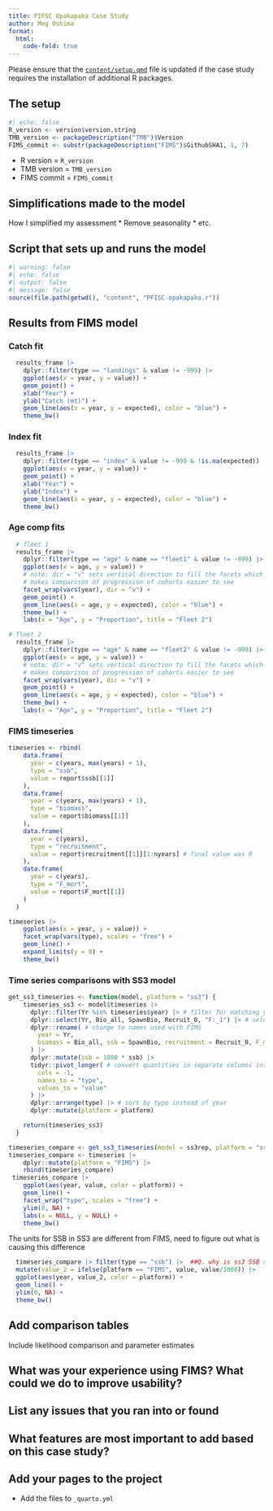 ```yaml
---
title: PIFSC Opakapaka Case Study
author: Meg Oshima
format:
  html:
    code-fold: true
---
```



Please ensure that the [`content/setup.qmd`](https://github.com/NOAA-FIMS/case-studies/blob/main/content/setup.qmd) file is updated if the case study requires the installation of additional R packages.

## The setup
```r
#| echo: false
R_version <- version$version.string
TMB_version <- packageDescription("TMB")$Version
FIMS_commit <- substr(packageDescription("FIMS")$GithubSHA1, 1, 7)
```

* R version = `R_version`
* TMB version = `TMB_version`
* FIMS commit = `FIMS_commit`

## Simplifications made to the model

How I simplified my assessment
* Remove seasonality
* etc.

## Script that sets up and runs the model

```r
#| warning: false
#| echo: false
#| output: false
#| message: false
source(file.path(getwd(), "content", "PFISC-opakapaka.r"))
```

## Results from FIMS model
### Catch fit
```r
  results_frame |>
    dplyr::filter(type == "landings" & value != -999) |>
    ggplot(aes(x = year, y = value)) +
    geom_point() +
    xlab("Year") +
    ylab("Catch (mt)") +
    geom_line(aes(x = year, y = expected), color = "blue") +
    theme_bw()
```

### Index fit
```r

  results_frame |>
    dplyr::filter(type == "index" & value != -999 & !is.na(expected)) |>
    ggplot(aes(x = year, y = value)) +
    geom_point() +
    xlab("Year") +
    ylab("Index") +
    geom_line(aes(x = year, y = expected), color = "blue") +
    theme_bw()
```
### Age comp fits

```r
  # fleet 1
  results_frame |>
    dplyr::filter(type == "age" & name == "fleet1" & value != -999) |>
    ggplot(aes(x = age, y = value)) +
    # note: dir = "v" sets vertical direction to fill the facets which
    # makes comparison of progression of cohorts easier to see
    facet_wrap(vars(year), dir = "v") +
    geom_point() +
    geom_line(aes(x = age, y = expected), color = "blue") +
    theme_bw() +
    labs(x = "Age", y = "Proportion", title = "Fleet 2")

# fleet 2
  results_frame |>
    dplyr::filter(type == "age" & name == "fleet2" & value != -999) |>
    ggplot(aes(x = age, y = value)) +
    # note: dir = "v" sets vertical direction to fill the facets which
    # makes comparison of progression of cohorts easier to see
    facet_wrap(vars(year), dir = "v") +
    geom_point() +
    geom_line(aes(x = age, y = expected), color = "blue") +
    theme_bw() +
    labs(x = "Age", y = "Proportion", title = "Fleet 2")

```

### FIMS timeseries
```r
timeseries <- rbind(
    data.frame(
      year = c(years, max(years) + 1),
      type = "ssb",
      value = report$ssb[[1]]
    ),
    data.frame(
      year = c(years, max(years) + 1),
      type = "biomass",
      value = report$biomass[[1]]
    ),
    data.frame(
      year = c(years),
      type = "recruitment",
      value = report$recruitment[[1]][1:nyears] # final value was 0
    ),
    data.frame(
      year = c(years),
      type = "F_mort",
      value = report$F_mort[[1]]
    )
  )

timeseries |>
    ggplot(aes(x = year, y = value)) +
    facet_wrap(vars(type), scales = "free") +
    geom_line() +
    expand_limits(y = 0) +
    theme_bw()

```

### Time series comparisons with SS3 model
```r
get_ss3_timeseries <- function(model, platform = "ss3") {
    timeseries_ss3 <- model$timeseries |>
      dplyr::filter(Yr %in% timeseries$year) |> # filter for matching years only (no forecast)
      dplyr::select(Yr, Bio_all, SpawnBio, Recruit_0, "F:_1") |> # select quants of interest
      dplyr::rename( # change to names used with FIMS
        year = Yr,
        biomass = Bio_all, ssb = SpawnBio, recruitment = Recruit_0, F_mort = "F:_1"
      ) |>
      dplyr::mutate(ssb = 1000 * ssb) |>
      tidyr::pivot_longer( # convert quantities in separate columns into a single value column
        cols = -1,
        names_to = "type",
        values_to = "value"
      ) |>
      dplyr::arrange(type) |> # sort by type instead of year
      dplyr::mutate(platform = platform)

    return(timeseries_ss3)
  }

timeseries_compare <- get_ss3_timeseries(model = ss3rep, platform = "ss3")
timeseries_compare <- timeseries |>
    dplyr::mutate(platform = "FIMS") |>
    rbind(timeseries_compare)
 timeseries_compare |>
    ggplot(aes(year, value, color = platform)) +
    geom_line() +
    facet_wrap("type", scales = "free") +
    ylim(0, NA) +
    labs(x = NULL, y = NULL) +
    theme_bw()
```

The units for SSB in SS3 are different from FIMS, need to figure out what is causing this difference
```r
  timeseries_compare |> filter(type == "ssb") |>  ##Q. why is ss3 SSB so much larger? something happening with the units? 
  mutate(value_2 = ifelse(platform == "FIMS", value, value/1000)) |> 
  ggplot(aes(year, value_2, color = platform)) +
  geom_line() +
  ylim(0, NA) +
  theme_bw()
```


## Add comparison tables
Include likelihood comparison and parameter estimates

## What was your experience using FIMS? What could we do to improve usability?

## List any issues that you ran into or found

## What features are most important to add based on this case study?

## Add your pages to the project

* Add the files to `_quarto.yml`

